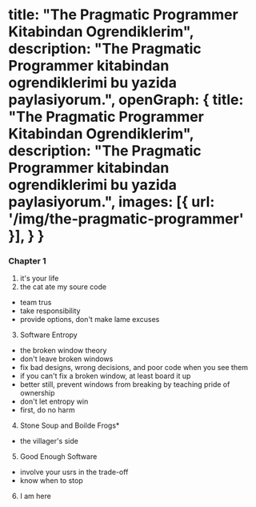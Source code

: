   title: "The Pragmatic Programmer Kitabindan Ogrendiklerim",
  description: "The Pragmatic Programmer kitabindan ogrendiklerimi bu yazida paylasiyorum.",
  openGraph: {
    title: "The Pragmatic Programmer Kitabindan Ogrendiklerim",
    description: "The Pragmatic Programmer kitabindan ogrendiklerimi bu yazida paylasiyorum.",
    images: [{ url: '/img/the-pragmatic-programmer' }],
  }
}
===

### Chapter 1
1. it's your life
2. the cat ate my soure code
  - team trus
  - take responsibility
  - provide options, don't make lame excuses
3. Software Entropy
  - the broken window theory
  - don't leave broken windows
  - fix bad designs, wrong decisions, and poor code when you see them
  - if you can't fix a broken window, at least board it up
  - better still, prevent windows from breaking by teaching pride of ownership
  - don't let entropy win
  - first, do no harm
4. Stone Soup and Boilde Frogs*
  - the villager's side
5. Good Enough Software
  - involve your usrs in the trade-off
  - know when to stop
6. I am here
